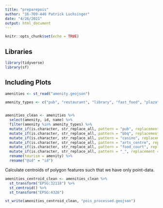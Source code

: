 ```yaml
---
title: "preparepois"
author: "16-709-446 Patrick Luchsinger"
date: "4/26/2021"
output: html_document
---
```


```r
knitr::opts_chunk$set(echo = TRUE)
```

## Libraries

```r
library(tidyverse)
library(sf)
```

## Including Plots

```r
amenities <- st_read("amenity.geojson")
```

```r
amenity_types <- c("pub", "restaurant", "library", "fast_food", "plaza", "fountain", "studio", "bus_station", "parking_space", "bar", "cafe", "gallery", "boat_rental", "cinema", "theatre", "casino", "arts_centre", "marketplace", "ice_cream", "bicycle_rental", "car_rental", "events_venue", "nightclub", "food_court", "biergarten", "gambling", "yacht_club", "concert_hall", "grass", "music_venue", "karaoke_box", "Beauty", "bbq", "spa", "salon", "store", "fortune_teller", "clothing store", "art_centre", "cooking_school", "Statue", "bakery", "social_club")


amenities_clean <- amenities %>% 
  select(amenity, id, name) %>% 
  filter(amenity %in% amenity_types) %>% 
  mutate_if(is.character, str_replace_all, pattern = "pub", replacement = "bar") %>% 
  mutate_if(is.character, str_replace_all, pattern = "bbq", replacement = "restaurant") %>%
  mutate_if(is.character, str_replace_all, pattern = "casino", replacement = "gambling") %>% 
  mutate_if(is.character, str_replace_all, pattern = "arts_centre", replacement = "art_centre") %>% 
  mutate_if(is.character, str_replace_all, pattern = "food_court", replacement = "restaurant") %>% 
  mutate_if(is.character, str_replace_all, pattern = "_", replacement = " ") %>% 
  rename(tourism = amenity) %>% 
  rename("@id" = "id")
```


Calculate centroids of polygon features such that we have only point-data.
```r
amenities_centroid_clean <- amenities_clean %>% 
  st_transform("EPSG:32118") %>% 
  st_centroid() %>% 
  st_transform("EPSG:4326")
```

```r
st_write(amenities_centroid_clean, "pois_processed.geojson")
```

